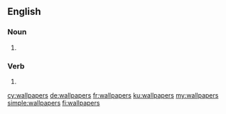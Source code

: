 ==English==

===Noun===
{{head|en|noun plural form}}

# {{plural of|wallpaper|lang=en}}

===Verb===
{{head|en|verb form}}

# {{en-third-person singular of|wallpaper}}

[[cy:wallpapers]]
[[de:wallpapers]]
[[fr:wallpapers]]
[[ku:wallpapers]]
[[my:wallpapers]]
[[simple:wallpapers]]
[[fi:wallpapers]]
